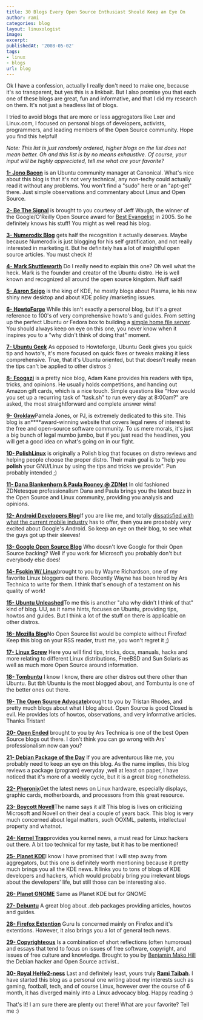 ```yaml
---
title: 30 Blogs Every Open Source Enthusiast Should Keep an Eye On
author: rami
categories: blog
layout: linuxologist
image:
excerpt:
publishedAt: '2008-05-02'
tags:
- linux
- blogs
url: blog
---
```


Ok I have a confession, actually I really don't need to make one, because it's so transparent, but yes this is a linkbait. But I also promise you that each one of these blogs are great, fun and informative, and that I did my research on them. It's not just a headless list of blogs.


I tried to avoid blogs that are more or less aggregators like Lxer and Linux.com, I focused on personal blogs of developers, activists, programmers, and leading members of the Open Source community. Hope you find this helpful!

_Note: This list is just randomly ordered, higher blogs on the list does not mean better. Oh and this list is by no means exhaustive. Of course, your input will be highly appreciated, tell me what are your favorite?_

[**1- Jono Bacon**](http://www.jonobacon.org/) is an Ubuntu community manager at Canonical. What's nice about this blog is that it's not very technical, any non-techy could actually read it without any problems. You won't find a "sudo" here or an "apt-get" there. Just simple observations and commentary about Linux and Open Source.

[**2- Be The Signal**](http://bethesignal.org/) is brought to you courtesy of Jeff Waugh, the winner of the Google/O'Reilly Open Source award for [Best Evangelist](http://www.osdir.com/Article6677.phtml) in 2005\. So he definitely knows his stuff! You might as well read his blog.

[**3- Numerodix Blog**](http://www.matusiak.eu/numerodix/blog/) gets half the recognition it actually deserves. Maybe because Numerodix is just blogging for his self gratification, and not really interested in marketing it. But he definitely has a lot of insightful open source articles. You must check it!

[**4- Mark Shuttleworth**](http://www.markshuttleworth.com/) Do I really need to explain this one? Oh well what the heck. Mark is the founder and creator of the Ubuntu distro. He is well known and recognized all around the open source kingdom. Nuff said!

[**5- Aaron Seigo**](http://aseigo.blogspot.com/) is the king of KDE, he mostly blogs about Plasma, ie his new shiny new desktop and about KDE policy /marketing issues.

[**6- HowtoForge**](http://howtoforge.com/) While this isn't exactly a personal blog, but it's a great reference to 100's of very comprehensive howto's and guides. From setting up the perfect Ubuntu or Fedora box to building a [simple home file server](http://howtoforge.com/ubuntu-home-fileserver). You should always keep on eye on this one, you never know when it inspires you to a "why didn't think of doing that" moment.

[**7- Ubuntu Geek**](http://www.ubuntugeek.com/) As opposed to Howtoforge, Ubuntu Geek gives you quick tip and howto's, it's more focused on quick fixes or tweaks making it less comprehensive. True, that it's Ubuntu oriented, but that doesn't really mean the tips can't be applied to other distros :)

[**8- Foogazi**](http://www.foogazi.com/) is a pretty nice blog, Adam Kane provides his readers with tips, tricks, and opinions. He usually holds competitions, and handing out Amazon gift cards, which is a nice touch. Simple questions like "How would you set up a recurring task of "task.sh" to run every day at 8:00am?" are asked, the most straightforward and complete answer wins!

[**9- Groklaw**](http://www.groklaw.net/)Pamela Jones, or PJ, is extremely dedicated to this site. This blog is an****award-winning website that covers legal news of interest to the free and open-source software community. To us mere morals, it's just a big bunch of legal mumbo jumbo, but if you just read the headlines, you will get a good idea on what's going on in our fight.

[**10- PolishLinux**](http://www.polishlinux.org/) is originally a Polish blog that focuses on distro reviews and helping people choose the proper distro. Their main goal is to "help you **polish** your GNU/Linux by using the tips and tricks we provide". Pun probably intended ;)

[**11- Dana Blankenhorn & Paula Rooney @ ZDNet**](http://blog/s.zdnet.com/open-source/) In old fashioned ZDNetesque professionalism Dana and Paula brings you the latest buzz in the Open Source and Linux community, providing you analysis and opinions.

[**12- Android Developers Blog**](http://android-developers.blogspot.com/)If you are like me, and totally [dissatisfied with what the current mobile industry](/2007/12/15/its-a-wonderful-internet-but-not-every-pasture) has to offer, then you are proabably very excited about Google's Android. So keep an eye on their blog, to see what the guys got up their sleeves!

[**13- Google Open Source Blog**](http://google-opensource.blogspot.com/) Who doesn't love Google for their Open Source backing? Well if you work for Microsoft you probably don't but everybody else does!

[**14- Fsckin W/ Linux**](http://www.fsckin.com/)brought to you by Wayne Richardson, one of my favorite Linux bloggers out there. Recently Wayne has been hired by Ars Technica to write for them. I think that's enough of a testament on his quality of work!

[**15- Ubuntu Unleashed**](http://www.ubuntu-unleashed.com/)To me this is another "aha why didn't I think of that" kind of blog. UU, as it name hints, focuses on Ubuntu, providing tips, howtos and guides. But I think a lot of the stuff on there is applicable on other distros.

[**16- Mozilla Blog**](http://blog/.mozilla.com/)No Open Source list would be complete without Firefox! Keep this blog on your RSS reader, trust me, you won't regret it ;)

[**17- Linux Screw**](http://www.linuxscrew.com/) Here you will find tips, tricks, docs, manuals, hacks and more relating to different Linux distributions, FreeBSD and Sun Solaris as well as much more Open Source around information.

[**18- Tombuntu**](http://tombuntu.com/) I know I know, there are other distros out there other than Ubuntu. But tbh Ubuntu is the most blogged about, and Tombuntu is one of the better ones out there.

[**19- The Open Source Advocate**](http://useopensource.blogspot.com/)brought to you by Tristan Rhodes, and pretty much blogs about what I blog about. Open Source is good Closed is evil. He provides lots of howtos, observations, and very informative articles. Thanks Tristan!

[**20- Open Ended**](http://arstechnica.com/journals/linux.ars) brought to you by Ars Technica is one of the best Open Source blogs out there. I don't think you can go wrong with Ars' professionalism now can you?

[**21- Debian Package of the Day**](http://debaday.debian.net/) If you are adventurous like me, you probably need to keep an eye on this blog. As the name implies, this blog reviews a package (program) everyday ,well at least on paper, I have noticed that it's more of a weekly cycle, but it is a great blog nonetheless.

[**22- Phoronix**](http://www.phoronix.com/scan.php?page=home)Get the latest news on Linux hardware, especially displays, graphic cards, motherboards, and processors from this great resource.

[**23- Boycott Novell**](http://boycottnovell.com/)The name says it all! This blog is lives on criticizing Microsoft and Novell on their deal a couple of years back. This blog is very much concerned about legal matters, such OOXML, patents, intellectual property and whatnot.

[**24- Kernel Trap**](http://kerneltrap.org/blog/s)provides you kernel news, a must read for Linux hackers out there. A bit too technical for my taste, but it has to be mentioned!

[**25- Planet KDE**](http://planetkde.org/)I know I have promised that I will step away from aggregators, but this one is definitely worth mentioning because it pretty much brings you all the KDE news. It links you to tons of blogs of KDE developers and hackers, which would probably bring you irrelevant blogs about the developers' life, but still those can be interesting also.

[**26- Planet GNOME**](http://planet.gnome.org/) Same as Planet KDE but for GNOME

[**27- Debuntu**](http://www.debuntu.org/) A great blog about .deb packages providing articles, howtos and guides.

[**28- Firefox Extention**](http://ffextensionguru.wordpress.com/) Guru Is concerned mainly on Firefox and it's extentions. However, it also brings you a lot of general tech news.

[**29- Copyrighteous**](http://mako.cc/copyrighteous) Is a combination of short reflections (often humorous) and essays that tend to focus on issues of free software, copyright, and issues of free culture and knowledge. Brought to you by [Benjamin Mako Hill](http://en.wikipedia.org/wiki/Benjamin_Mako_Hill) the Debian hacker and Open Source activist..

[**30- Royal HeHe2-ness**](http://taibah.co) Last and definitely least, yours truly [**Rami Taibah**](http://taibah.co). I have started this blog as a personal one writing about my interests such as gaming, football, tech, and of course Linux, however over the course of 6 month, it has diverged mainly into a Linux advocacy blog. Happy reading :)

That's it! I am sure there are plenty out there! What are your favorite? Tell me :)
